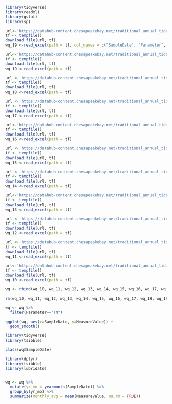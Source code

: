 
```r
library(tidyverse)
library(readxl)
library(gstat)
library(sp)
```

```r
url<-'https://datahub-content.chesapeakebay.net/traditional_annual_tidal_02jun21/2019_CEDR_tidal_data_01jun21.xlsx'
tf <- tempfile()
download.file(url, tf)
wq_19 <-read_excel(path = tf, col_names = c("SampleDate", "Parameter", "MeasureValue", "Latitude", "Longitude"))
```


```r
url<-'https://datahub-content.chesapeakebay.net/traditional_annual_tidal_02jun21/2019_CEDR_tidal_data_01jun21.xlsx'
tf <- tempfile()
download.file(url, tf)
wq_19 <-read_excel(path = tf)

url <-'https://datahub-content.chesapeakebay.net/traditional_annual_tidal_02jun21/2018_CEDR_tidal_data_01jun21.xlsx'
tf <- tempfile()
download.file(url, tf)
wq_18 <-read_excel(path = tf)

url <-'https://datahub-content.chesapeakebay.net/traditional_annual_tidal_02jun21/2017_CEDR_tidal_data_11oct18.xlsx'
tf <- tempfile()
download.file(url, tf)
wq_17 <-read_excel(path = tf)

url<-'https://datahub-content.chesapeakebay.net/traditional_annual_tidal_02jun21/2016_CEDR_tidal_data_15jun17.xlsx'
tf <- tempfile()
download.file(url, tf)
wq_16 <-read_excel(path = tf)

url <-'https://datahub-content.chesapeakebay.net/traditional_annual_tidal_02jun21/2015_CEDR_tidal_data_15jun17.xlsx'
tf <- tempfile()
download.file(url, tf)
wq_15 <-read_excel(path = tf)

url <-'https://datahub-content.chesapeakebay.net/traditional_annual_tidal_02jun21/2014_CEDR_tidal_data_15jun17.xlsx'
tf <- tempfile()
download.file(url, tf)
wq_14 <-read_excel(path = tf)

url<-'https://datahub-content.chesapeakebay.net/traditional_annual_tidal_02jun21/2013_CEDR_tidal_data_15jun17.xlsx'
tf <- tempfile()
download.file(url, tf)
wq_13 <-read_excel(path = tf)

url <-'https://datahub-content.chesapeakebay.net/traditional_annual_tidal_02jun21/2012_CEDR_tidal_data_15jun17.xlsx'
tf <- tempfile()
download.file(url, tf)
wq_12 <-read_excel(path = tf)

url <-'https://datahub-content.chesapeakebay.net/traditional_annual_tidal_02jun21/2011_CEDR_tidal_data_15jun17.xlsx'
tf <- tempfile()
download.file(url, tf)
wq_11 <-read_excel(path = tf)

url<-'https://datahub-content.chesapeakebay.net/traditional_annual_tidal_02jun21/2010_CEDR_tidal_data_15jun17.xlsx'
tf <- tempfile()
download.file(url, tf)
wq_10 <-read_excel(path = tf)
```


```r
wq <- rbind(wq_10, wq_11, wq_12, wq_13, wq_14, wq_15, wq_16, wq_17, wq_18, wq_19)
```

```r
rm(wq_10, wq_11, wq_12, wq_13, wq_14, wq_15, wq_16, wq_17, wq_18, wq_19)
```


```r
wq <- wq %>% 
  filter(Parameter=="TN")
```

```r
ggplot(wq, aes(x=SampleDate, y=MeasureValue)) +
  geom_smooth()
```

```r
library(tidyverse)
library(tsibble)
```

```r
class(wq$SampleDate)
```

```r
library(dplyr)
library(tsibble)
library(lubridate)


wq <- wq %>% 
  mutate(yr_mo = yearmonth(SampleDate)) %>%
  group_by(yr_mo) %>%
  summarize(monthly_avg = mean(MeasureValue, na.rm = TRUE))
```

```r

```

